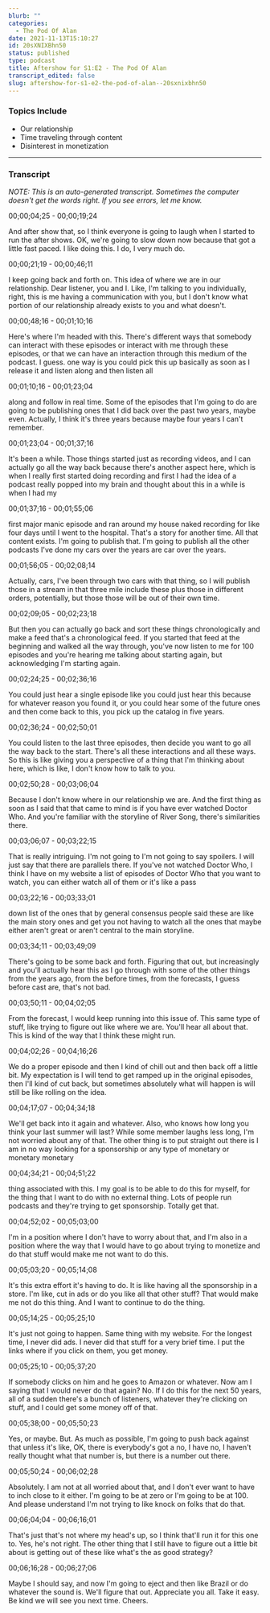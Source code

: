 ```yaml
---
blurb: ""
categories:
  - The Pod Of Alan
date: 2021-11-13T15:10:27
id: 20sXNIXBhn50
status: published
type: podcast
title: Aftershow for S1:E2 - The Pod Of Alan
transcript_edited: false
slug: aftershow-for-s1-e2-the-pod-of-alan--20sxnixbhn50
---
```



<PodcastLinks />


<PodcastPlayer src="https://cdn.simplecast.com/audio/f900955e-9fdd-4695-bf12-22eeee2f4d9e/episodes/dd6c5038-d438-4916-9092-b1343c37557d/audio/2d7c1bde-dbf0-453c-8edd-d1082581cee3/default_tc.mp3" />


### Topics Include

- Our relationship
- Time traveling through content 
- Disinterest in monetization


---

### Transcript

_NOTE: This is an auto-generated transcript. Sometimes the computer doesn't get the words right. If you see errors, let me know._

00;00;04;25 - 00;00;19;24

And after show that, so I think everyone is going to laugh when I started to run the after shows. OK, we're going to slow down now because that got a little fast paced. I like doing this. I do, I very much do.

00;00;21;19 - 00;00;46;11

I keep going back and forth on. This idea of where we are in our relationship. Dear listener, you and I. Like, I'm talking to you individually, right, this is me having a communication with you, but I don't know what portion of our relationship already exists to you and what doesn't.

00;00;48;16 - 00;01;10;16

Here's where I'm headed with this. There's different ways that somebody can interact with these episodes or interact with me through these episodes, or that we can have an interaction through this medium of the podcast. I guess. one way is you could pick this up basically as soon as I release it and listen along and then listen all

00;01;10;16 - 00;01;23;04

along and follow in real time. Some of the episodes that I'm going to do are going to be publishing ones that I did back over the past two years, maybe even. Actually, I think it's three years because maybe four years I can't remember.

00;01;23;04 - 00;01;37;16

It's been a while. Those things started just as recording videos, and I can actually go all the way back because there's another aspect here, which is when I really first started doing recording and first I had the idea of a podcast really popped into my brain and thought about this in a while is when I had my

00;01;37;16 - 00;01;55;06

first major manic episode and ran around my house naked recording for like four days until I went to the hospital. That's a story for another time. All that content exists. I'm going to publish that. I'm going to publish all the other podcasts I've done my cars over the years are car over the years.

00;01;56;05 - 00;02;08;14

Actually, cars, I've been through two cars with that thing, so I will publish those in a stream in that three mile include these plus those in different orders, potentially, but those those will be out of their own time.

00;02;09;05 - 00;02;23;18

But then you can actually go back and sort these things chronologically and make a feed that's a chronological feed. If you started that feed at the beginning and walked all the way through, you've now listen to me for 100 episodes and you're hearing me talking about starting again, but acknowledging I'm starting again.

00;02;24;25 - 00;02;36;16

You could just hear a single episode like you could just hear this because for whatever reason you found it, or you could hear some of the future ones and then come back to this, you pick up the catalog in five years.

00;02;36;24 - 00;02;50;01

You could listen to the last three episodes, then decide you want to go all the way back to the start. There's all these interactions and all these ways. So this is like giving you a perspective of a thing that I'm thinking about here, which is like, I don't know how to talk to you.

00;02;50;28 - 00;03;06;04

Because I don't know where in our relationship we are. And the first thing as soon as I said that that came to mind is if you have ever watched Doctor Who. And you're familiar with the storyline of River Song, there's similarities there.

00;03;06;07 - 00;03;22;15

That is really intriguing. I'm not going to I'm not going to say spoilers. I will just say that there are parallels there. If you've not watched Doctor Who, I think I have on my website a list of episodes of Doctor Who that you want to watch, you can either watch all of them or it's like a pass

00;03;22;16 - 00;03;33;01

down list of the ones that by general consensus people said these are like the main story ones and get you not having to watch all the ones that maybe either aren't great or aren't central to the main storyline.

00;03;34;11 - 00;03;49;09

There's going to be some back and forth. Figuring that out, but increasingly and you'll actually hear this as I go through with some of the other things from the years ago, from the before times, from the forecasts, I guess before cast are, that's not bad.

00;03;50;11 - 00;04;02;05

From the forecast, I would keep running into this issue of. This same type of stuff, like trying to figure out like where we are. You'll hear all about that. This is kind of the way that I think these might run.

00;04;02;26 - 00;04;16;26

We do a proper episode and then I kind of chill out and then back off a little bit. My expectation is I will tend to get ramped up in the original episodes, then I'll kind of cut back, but sometimes absolutely what will happen is will still be like rolling on the idea.

00;04;17;07 - 00;04;34;18

We'll get back into it again and whatever. Also, who knows how long you think your last summer will last? While some member laughs less long, I'm not worried about any of that. The other thing is to put straight out there is I am in no way looking for a sponsorship or any type of monetary or monetary monetary

00;04;34;21 - 00;04;51;22

thing associated with this. I my goal is to be able to do this for myself, for the thing that I want to do with no external thing. Lots of people run podcasts and they're trying to get sponsorship. Totally get that.

00;04;52;02 - 00;05;03;00

I'm in a position where I don't have to worry about that, and I'm also in a position where the way that I would have to go about trying to monetize and do that stuff would make me not want to do this.

00;05;03;20 - 00;05;14;08

It's this extra effort it's having to do. It is like having all the sponsorship in a store. I'm like, cut in ads or do you like all that other stuff? That would make me not do this thing. And I want to continue to do the thing.

00;05;14;25 - 00;05;25;10

It's just not going to happen. Same thing with my website. For the longest time, I never did ads. I never did that stuff for a very brief time. I put the links where if you click on them, you get money.

00;05;25;10 - 00;05;37;20

If somebody clicks on him and he goes to Amazon or whatever. Now am I saying that I would never do that again? No. If I do this for the next 50 years, all of a sudden there's a bunch of listeners, whatever they're clicking on stuff, and I could get some money off of that.

00;05;38;00 - 00;05;50;23

Yes, or maybe. But. As much as possible, I'm going to push back against that unless it's like, OK, there is everybody's got a no, I have no, I haven't really thought what that number is, but there is a number out there.

00;05;50;24 - 00;06;02;28

Absolutely. I am not at all worried about that, and I don't ever want to have to inch close to it either. I'm going to be at zero or I'm going to be at 100. And please understand I'm not trying to like knock on folks that do that.

00;06;04;04 - 00;06;16;01

That's just that's not where my head's up, so I think that'll run it for this one to. Yes, he's not right. The other thing that I still have to figure out a little bit about is getting out of these like what's the as good strategy?

00;06;16;28 - 00;06;27;06

Maybe I should say, and now I'm going to eject and then like Brazil or do whatever the sound is. We'll figure that out. Appreciate you all. Take it easy. Be kind we will see you next time. Cheers.



